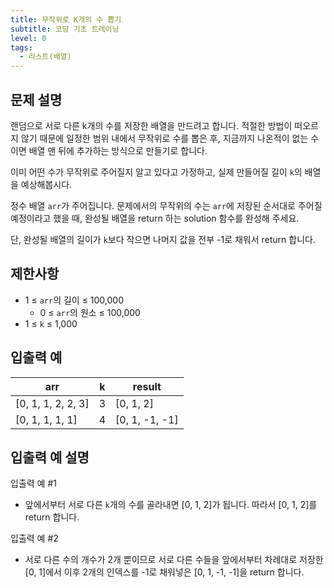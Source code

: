 ```yaml
---
title: 무작위로 K개의 수 뽑기
subtitle: 코딩 기초 트레이닝
level: 0
tags:
  - 리스트(배열)
---
```


## 문제 설명

랜덤으로 서로 다른 k개의 수를 저장한 배열을 만드려고 합니다. 적절한 방법이 떠오르지 않기 때문에 일정한 범위 내에서 무작위로 수를 뽑은 후, 지금까지 나온적이 없는 수이면 배열 맨 뒤에 추가하는 방식으로 만들기로 합니다.

이미 어떤 수가 무작위로 주어질지 알고 있다고 가정하고, 실제 만들어질 길이 `k`의 배열을 예상해봅시다.

정수 배열 `arr`가 주어집니다. 문제에서의 무작위의 수는 `arr`에 저장된 순서대로 주어질 예정이라고 했을 때, 완성될 배열을 return 하는 solution 함수를 완성해 주세요.

단, 완성될 배열의 길이가 `k`보다 작으면 나머지 값을 전부 -1로 채워서 return 합니다.

## 제한사항

- 1 ≤ `arr`의 길이 ≤ 100,000
  - 0 ≤ `arr`의 원소 ≤ 100,000
- 1 ≤ `k` ≤ 1,000

## 입출력 예

| arr                  | k   | result           |
| -------------------- | --- | ---------------- |
| \[0, 1, 1, 2, 2, 3\] | 3   | \[0, 1, 2\]      |
| \[0, 1, 1, 1, 1\]    | 4   | \[0, 1, -1, -1\] |

## 입출력 예 설명

입출력 예 #1

- 앞에서부터 서로 다른 `k`개의 수를 골라내면 \[0, 1, 2\]가 됩니다. 따라서 \[0, 1, 2\]를 return 합니다.

입출력 예 #2

- 서로 다른 수의 개수가 2개 뿐이므로 서로 다른 수들을 앞에서부터 차례대로 저장한 \[0, 1\]에서 이후 2개의 인덱스를 -1로 채워넣은 \[0, 1, -1, -1\]을 return 합니다.
